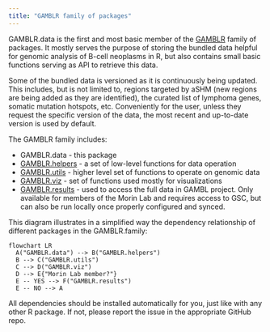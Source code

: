 ```yaml
---
title: "GAMBLR family of packages"
---
```


GAMBLR.data is the first and most basic member of the [GAMBLR]((https://github.com/morinlab/GAMBLR)) family of packages.
It mostly serves the purpose of storing the bundled data helpful for genomic
analysis of B-cell neoplasms in R, but also contains small basic functions
serving as API to retrieve this data.

Some of the bundled data is versioned as it is continuously being updated. This includes,
but is not limited to, regions targeted by aSHM (new regions are being added as
they are identified), the curated list of lymphoma genes, somatic mutation hotspots,
etc. Conveniently for the user, unless they request the specific version of the
data, the most recent and up-to-date version is used by default.

The GAMBLR family includes:

* GAMBLR.data - this package
* [GAMBLR.helpers](https://github.com/morinlab/GAMBLR.helpers) - a set of low-level functions for data operation
* [GAMBLR.utils](https://github.com/morinlab/GAMBLR.utils) - higher level set of functions to operate on genomic data
* [GAMBLR.viz](https://github.com/morinlab/GAMBLR.viz) - set of functions used mostly for visualizations
* [GAMBLR.results](https://github.com/morinlab/GAMBLR.results) - used to access the full data in GAMBL project. Only
    available for members of the Morin Lab and requires access to GSC, but
    can also be run locally once properly configured and synced.

This diagram illustrates in a simplified way the dependency relationship of
different packages in the GAMBLR.family:

```mermaid
flowchart LR
  A("GAMBLR.data") --> B("GAMBLR.helpers")
  B --> C("GAMBLR.utils")
  C --> D("GAMBLR.viz")
  D --> E{"Morin Lab member?"}
  E -- YES --> F("GAMBLR.results")
  E -- NO --> A
```

All dependencies should be installed automatically for you, just like with any other R package.
If not, please report the issue in the appropriate GitHub repo.
